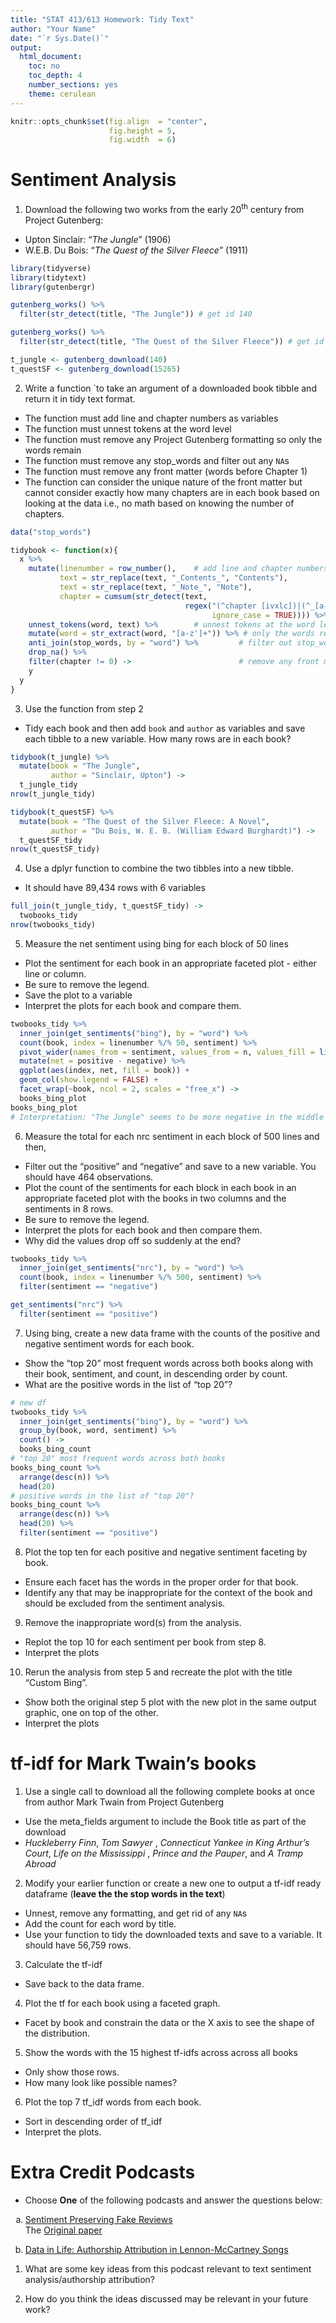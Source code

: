 ```yaml
---
title: "STAT 413/613 Homework: Tidy Text"
author: "Your Name"
date: "`r Sys.Date()`"
output:
  html_document:
    toc: no
    toc_depth: 4
    number_sections: yes
    theme: cerulean
---
```


```r
knitr::opts_chunk$set(fig.align  = "center",
                      fig.height = 5, 
                      fig.width  = 6)
```

# Sentiment Analysis

1. Download the following two works from the early 20^th^ century from Project Gutenberg:
- Upton Sinclair: "*The Jungle*" (1906)
- W.E.B. Du Bois: "*The Quest of the Silver Fleece*" (1911)
```r
library(tidyverse)
library(tidytext)
library(gutenbergr)

gutenberg_works() %>% 
  filter(str_detect(title, "The Jungle")) # get id 140

gutenberg_works() %>% 
  filter(str_detect(title, "The Quest of the Silver Fleece")) # get id 15265

t_jungle <- gutenberg_download(140)
t_questSF <- gutenberg_download(15265)
```

2. Write a function `to take an argument of a downloaded book tibble and return it in tidy text format.
- The function must add line and chapter numbers as variables
- The function must unnest tokens at the word level
- The function must remove any Project Gutenberg formatting so only the words remain
- The function must remove any stop_words and filter out any `NA`s
- The function must remove any front matter (words before Chapter 1)
- The function can consider the unique nature of the front matter but cannot consider exactly how many chapters are in each book based on looking at the data i.e., no math based on knowing the number of chapters. 
```r
data("stop_words")

tidybook <- function(x){
  x %>% 
    mutate(linenumber = row_number(),    # add line and chapter numbers as variables
           text = str_replace(text, "_Contents_", "Contents"),
           text = str_replace(text, "_Note_", "Note"),
           chapter = cumsum(str_detect(text,
                                       regex("(^chapter [ivxlc])|(^_[a-z]+_$)",
                                             ignore_case = TRUE)))) %>% 
    unnest_tokens(word, text) %>%        # unnest tokens at the word level
    mutate(word = str_extract(word, "[a-z']+")) %>% # only the words remain
    anti_join(stop_words, by = "word") %>%         # filter out stop_words and any `NA`s
    drop_na() %>% 
    filter(chapter != 0) ->                        # remove any front matter
    y
  y
}
```

3. Use the function from step 2
- Tidy each book and then add `book` and `author` as variables and save each tibble to a new variable. How many rows are in each book?
```r
tidybook(t_jungle) %>% 
  mutate(book = "The Jungle",
         author = "Sinclair, Upton") ->
  t_jungle_tidy
nrow(t_jungle_tidy)

tidybook(t_questSF) %>% 
  mutate(book = "The Quest of the Silver Fleece: A Novel",
         author = "Du Bois, W. E. B. (William Edward Burghardt)") ->
  t_questSF_tidy
nrow(t_questSF_tidy)
```

4. Use a dplyr function to combine the two tibbles into a new tibble. 
- It should have 89,434 rows with 6 variables
```r
full_join(t_jungle_tidy, t_questSF_tidy) ->
  twobooks_tidy
nrow(twobooks_tidy)
```

5. Measure the net sentiment using bing for each block of 50 lines
- Plot the sentiment for each book in an appropriate faceted plot - either line or column. 
- Be sure to remove the legend.
- Save the plot to a variable
- Interpret the plots for each book and compare them.
```r
twobooks_tidy %>% 
  inner_join(get_sentiments("bing"), by = "word") %>% 
  count(book, index = linenumber %/% 50, sentiment) %>% 
  pivot_wider(names_from = sentiment, values_from = n, values_fill = list(n = 0)) %>% 
  mutate(net = positive - negative) %>% 
  ggplot(aes(index, net, fill = book)) +
  geom_col(show.legend = FALSE) +
  facet_wrap(~book, ncol = 2, scales = "free_x") ->
  books_bing_plot
books_bing_plot
# Interpretation: "The Jungle" seems to be more negative in the middle of the story while "The Quest of the Silver Fleece" has more negative plot in the beginning
```

6. Measure the total for each nrc sentiment in each block of 500 lines and then,
- Filter out the "positive" and "negative" and save to a new variable. You should have 464 observations.
- Plot the count of the sentiments for each block in each book in an appropriate faceted plot with the books in two columns and the sentiments in 8 rows. 
- Be sure to remove the legend.
- Interpret the plots for each book and then compare them. 
- Why did the values drop off so suddenly at the end?
```r
twobooks_tidy %>% 
  inner_join(get_sentiments("nrc"), by = "word") %>% 
  count(book, index = linenumber %/% 500, sentiment) %>% 
  filter(sentiment == "negative")

get_sentiments("nrc") %>% 
  filter(sentiment == "positive")
```

7. Using bing, create a new data frame with the counts of the positive and negative sentiment words for each book.
- Show the "top 20" most frequent words across both books along with their book, sentiment, and count, in descending order by count.
- What are the positive words in the list of "top 20"?
```r
# new df
twobooks_tidy %>% 
  inner_join(get_sentiments("bing"), by = "word") %>% 
  group_by(book, word, sentiment) %>% 
  count() ->
  books_bing_count
# "top 20" most frequent words across both books
books_bing_count %>% 
  arrange(desc(n)) %>% 
  head(20)
# positive words in the list of "top 20"?
books_bing_count %>% 
  arrange(desc(n)) %>% 
  head(20) %>% 
  filter(sentiment == "positive")
```

8. Plot the top ten for each positive and negative sentiment faceting by book.
- Ensure each facet has the words in the proper order for that book.
- Identify any that may be inappropriate for the context of the book and should be excluded from the sentiment analysis.

9. Remove the inappropriate word(s) from the analysis.
- Replot the top 10 for each sentiment per book from step 8.
- Interpret the plots

10. Rerun the analysis from step 5 and recreate the plot with the title "Custom Bing".
- Show both the original step 5 plot with the new plot in the same output graphic, one on top of the other.
- Interpret the plots

# tf-idf for Mark Twain's books

1. Use a single call to download all the following complete books at once from author Mark Twain from Project Gutenberg
- Use the meta_fields argument to include the Book title as part of the download
- *Huckleberry Finn*,  *Tom Sawyer* , *Connecticut Yankee in King Arthur's Court*, *Life on the Mississippi* , *Prince and the Pauper*,  and *A Tramp Abroad* 

2. Modify your earlier function or create a new one to output a tf-idf ready dataframe (**leave the the stop words in the text**)
- Unnest, remove any formatting, and get rid of any `NA`s  
- Add the count for each word by title.
- Use your function to tidy the downloaded texts and save to a variable. It should have 56,759 rows.

3. Calculate the tf-idf
- Save back to the data frame.

4. Plot the tf for each book using a faceted graph.
- Facet by book and constrain the data or the X axis to see the shape of the distribution.
   
5. Show the words with the 15 highest tf-idfs across across all books
- Only show those rows.
- How many look like possible names?
   
6.  Plot the top 7 tf_idf words from each book.
- Sort in descending order of tf_idf
- Interpret the plots.

# Extra Credit Podcasts

- Choose **One** of the following podcasts and answer the questions below:  

a. [Sentiment Preserving Fake Reviews](https://podcasts.apple.com/us/podcast/data-skeptic/id890348705?i=1000483067378)  
The [Original paper](https://arxiv.org/abs/1907.09177)

b. [Data in  Life: Authorship Attribution in Lennon-McCartney Songs](https://podcasts.apple.com/us/podcast/authorship-attribution-of-lennon-mccartney-songs/id890348705?i=1000485519404)

1. What are some key ideas from this podcast relevant to text sentiment analysis/authorship attribution?

2. How do you think the ideas discussed may be relevant in your future work?
